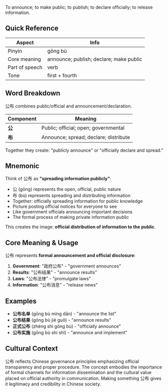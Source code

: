To announce; to make public; to publish; to declare officially; to release information.

## Quick Reference

| Aspect         | Info                                    |
| -------------- | --------------------------------------- |
| Pinyin         | gōng bù                                 |
| Core meaning   | announce; publish; declare; make public |
| Part of speech | verb                                    |
| Tone           | first + fourth                          |

## Word Breakdown

公布 combines public/official and announcement/declaration.

| Component | Meaning                               |
| --------- | ------------------------------------- |
| **公**    | Public; official; open; governmental  |
| **布**    | Announce; spread; declare; distribute |

Together they create: "publicly announce" or "officially declare and spread."

## Mnemonic

Think of 公布 as **"spreading information publicly"**:

- 公 (gōng) represents the open, official, public nature
- 布 (bù) represents spreading and distributing information
- Together: officially spreading information for public knowledge
- Picture posting official notices for everyone to see
- Like government officials announcing important decisions
- The formal process of making private information public

This creates the image: **official distribution of information to the public**.

## Core Meaning & Usage

公布 represents **formal announcement and official disclosure**:

1. **Government**: "政府公布" - "government announces"
2. **Results**: "公布结果" - "announce results"
3. **Laws**: "公布法律" - "promulgate laws"
4. **Information**: "公布消息" - "release news"

## Examples

- **公布名单** (gōng bù míng dān) - "announce the list"
- **公布结果** (gōng bù jié guǒ) - "announce results"
- **正式公布** (zhèng shì gōng bù) - "officially announce"
- **公布实施** (gōng bù shí shī) - "announce and implement"

## Cultural Context

公布 reflects Chinese governance principles emphasizing official transparency and proper procedure. The concept embodies the importance of formal channels for information dissemination and the cultural value placed on official authority in communication. Making something 公布 gives it legitimacy and credibility in Chinese society.
